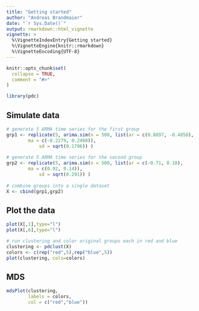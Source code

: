 ```yaml
---
title: "Getting started"
author: "Andreas Brandmaier"
date: "`r Sys.Date()`"
output: rmarkdown::html_vignette
vignette: >
  %\VignetteIndexEntry{Getting started}
  %\VignetteEngine{knitr::rmarkdown}
  %\VignetteEncoding{UTF-8}
---
```


```r
knitr::opts_chunk$set(
  collapse = TRUE,
  comment = "#>"
)
```

```r
library(pdc)
```

## Simulate data

```r
# generate 5 ARMA time series for the first group
grp1 <- replicate(5, arima.sim(n = 500, list(ar = c(0.8897, -0.4858), 
		ma = c(-0.2279, 0.2488)),
          	sd = sqrt(0.1796)) )
          
# generate 5 ARMA time series for the second group
grp2 <- replicate(5, arima.sim(n = 500, list(ar = c(-0.71, 0.18), 
		ma = c(0.92, 0.14)),
          	sd = sqrt(0.291)) )
      
# combine groups into a single dataset
X <- cbind(grp1,grp2)

```

## Plot the data

```r
plot(X[,1],type="l")
plot(X[,6],type="l")
```



```r
# run clustering and color original groups each in red and blue
clustering <- pdclust(X)
colors <- c(rep("red",5),rep("blue",5))
plot(clustering, cols=colors)
```

## MDS

```r
mdsPlot(clustering,
        labels = colors,
        col = c("red","blue"))
```

